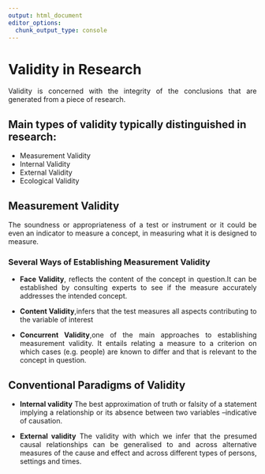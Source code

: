 ```yaml
---
output: html_document
editor_options: 
  chunk_output_type: console
---
```


# Validity in Research

::: {style="text-align:justify"}

Validity is concerned with the integrity of the conclusions that are generated from a piece of research. 

:::

## Main types of validity typically distinguished in research:

::: {style="text-align:justify"}

 - Measurement Validity
 - Internal Validity
 - External Validity
 - Ecological Validity

:::

## Measurement Validity

::: {style="text-align:justify"}

The soundness or appropriateness of a test or instrument or it could be even an indicator to measure a concept, in measuring what it is designed to measure.

:::

### Several Ways of Establishing Measurement Validity

::: {style="text-align:justify"}

 - **Face Validity**, reflects the content of the concept in question.It can be established by consulting experts to see if the measure accurately addresses the intended concept.
 
 - **Content Validity**,infers that the test measures all aspects contributing to the
variable of interest
 
 - **Concurrent Validity**,one of the main approaches to establishing measurement validity. It entails relating a measure to a criterion on which cases (e.g. people) are known to differ
and that is relevant to the concept in question.



:::

## Conventional Paradigms of Validity

::: {style="text-align:justify"}

 - **Internal validity** 
The best approximation of truth or falsity of a statement implying a relationship or its absence between two variables –indicative of causation.

 - **External validity** 
The validity with which we infer that the presumed causal relationships can be generalised to and across alternative measures of the cause and effect and across different types of persons, settings and times.

:::

